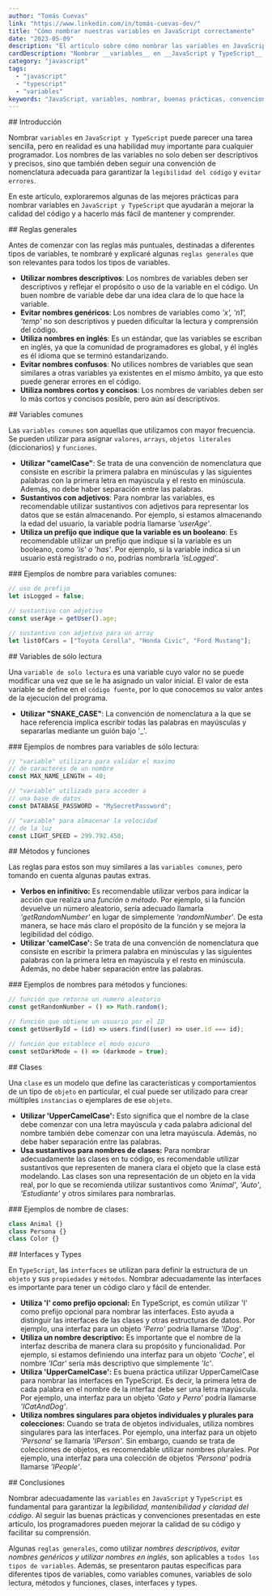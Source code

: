 ```yaml
---
author: "Tomás Cuevas"
link: "https://www.linkedin.com/in/tomás-cuevas-dev/"
title: "Cómo nombrar nuestras variables en JavaScript correctamente"
date: "2023-05-09"
description: "El artículo sobre cómo nombrar las variables en JavaScript es una guía detallada y completa que ofrece las mejores prácticas y reglas para nombrar las variables de manera efectiva y consistente en el lenguaje de programación JavaScript."
cardDescription: "Nombrar __variables__ en __JavaScript y TypeScript__ puede parecer una tarea sencilla, pero en realidad es una habilidad muy importante para cualquier programador. Los nombres de las variables no solo deben ser descriptivos y precisos, sino que también deben seguir una convención de nomenclatura adecuada para garantizar la __legibilidad del código__ y __evitar errores__. En este artículo, exploraremos algunas de las mejores prácticas para nombrar variables en __JavaScript y TypeScript__ que ayudarán a mejorar la calidad del código y a hacerlo más fácil de mantener y comprender."
category: "javascript"
tags:
  - "javascript"
  - "typescript"
  - "variables"
keywords: "JavaScript, variables, nombrar, buenas prácticas, convenciones, camelCase, snake_case, PascalCase, legibilidad, mantenibilidad, claridad, coherencia, significado, longitud, abreviaciones, contexto, palabras clave, nombres reservados, estándares, estilo, código limpio, programación."
---
```


<Section>
## Introducción

Nombrar `variables` en `JavaScript y TypeScript` puede parecer una tarea sencilla, pero en realidad es una habilidad muy importante para cualquier programador. Los nombres de las variables no solo deben ser descriptivos y precisos, sino que también deben seguir una convención de nomenclatura adecuada para garantizar la `legibilidad del código` y `evitar errores`.

En este artículo, exploraremos algunas de las mejores prácticas para nombrar variables en `JavaScript y TypeScript` que ayudarán a mejorar la calidad del código y a hacerlo más fácil de mantener y comprender.

</Section>

<Section>
## Reglas generales

Antes de comenzar con las reglas más puntuales, destinadas a diferentes tipos de variables, te nombraré y explicaré algunas `reglas generales` que son relevantes para todos los tipos de variables.

- **Utilizar nombres descriptivos**: Los nombres de variables deben ser descriptivos y reflejar el propósito o uso de la variable en el código. Un buen nombre de variable debe dar una idea clara de lo que hace la variable.
- **Evitar nombres genéricos**: Los nombres de variables como _'x', 'n1', 'temp'_ no son descriptivos y pueden dificultar la lectura y comprensión del código.
- **Utiliza nombres en inglés**: Es un estándar, que las variables se escriban en inglés, ya que la comunidad de programadores es global, y él inglés es él idioma que se terminó estandarizando.
- **Evitar nombres confusos**: No utilices nombres de variables que sean similares a otras variables ya existentes en el mismo ámbito, ya que esto puede generar errores en el código.
- **Utiliza nombres cortos y concisos**: Los nombres de variables deben ser lo más cortos y concisos posible, pero aún así descriptivos.

</Section>

<Section>
## Variables comunes

Las `variables comunes` son aquellas que utilizamos con mayor frecuencia. Se pueden utilizar para asignar `valores`, `arrays`, `objetos literales` (diccionarios) y `funciones`.

- **Utilizar "camelCase"**: Se trata de una convención de nomenclatura que consiste en escribir la primera palabra en minúsculas y las siguientes palabras con la primera letra en mayúscula y el resto en minúscula. Además, no debe haber separación entre las palabras.
- **Sustantivos con adjetivos**: Para nombrar las variables, es recomendable utilizar sustantivos con adjetivos para representar los datos que se están almacenando. Por ejemplo, si estamos almacenando la edad del usuario, la variable podría llamarse _'userAge'_.
- **Utiliza un prefijo que indique que la variable es un booleano**: Es recomendable utilizar un prefijo que indique si la variable es un booleano, como _'is' o 'has'_. Por ejemplo, si la variable indica si un usuario está registrado o no, podrías nombrarla _'isLogged'_.

</Section>

<Section>
### Ejemplos de nombre para variables comunes:

```js
// uso de prefijo
let isLogged = false;

// sustantivo con adjetivo
const userAge = getUser().age;

// sustantivo con adjetivo para un array
let listOfCars = ["Toyota Corolla", "Honda Civic", "Ford Mustang"];
```

</Section>

<Section>
## Variables de sólo lectura

Una `variable de solo lectura` es una variable cuyo valor no se puede modificar una vez que se le ha asignado un valor inicial. El valor de esta variable se define en el `código fuente`, por lo que conocemos su valor antes de la ejecución del programa.

- **Utilizar "SNAKE_CASE"**: La convención de nomenclatura a la que se hace referencia implica escribir todas las palabras en mayúsculas y separarlas mediante un guión bajo '\_'.

</Section>

<Section>
### Ejemplos de nombres para variables de sólo lectura:

```js
// "variable" utilizara para validar el maximo
// de caracteres de un nombre
const MAX_NAME_LENGTH = 40;

// "variable" utilizada para acceder a
// una base de datos
const DATABASE_PASSWORD = "MySecretPassword";

// "variable" para almacenar la velocidad
// de la luz
const LIGHT_SPEED = 299.792.458;
```

</Section>

<Section>
## Métodos y funciones

Las reglas para estos son muy similares a las `variables comunes`, pero tomando en cuenta algunas pautas extras.

- **Verbos en infinitivo:** Es recomendable utilizar verbos para indicar la acción que realiza una _función o método_. Por ejemplo, si la función devuelve un número aleatorio, sería adecuado llamarla _'getRandomNumber'_ en lugar de simplemente _'randomNumber'_. De esta manera, se hace más claro el propósito de la función y se mejora la legibilidad del código.
- **Utilizar 'camelCase':** Se trata de una convención de nomenclatura que consiste en escribir la primera palabra en minúsculas y las siguientes palabras con la primera letra en mayúscula y el resto en minúscula. Además, no debe haber separación entre las palabras.

</Section>

<Section>
### Ejemplos de nombres para métodos y funciones:

```js
// función que retorna un numero aleatorio
const getRandomNumber = () => Math.random();

// función que obtiene un usuario por el ID
const getUserById = (id) => users.find((user) => user.id === id);

// función que establece el modo oscuro
const setDarkMode = () => (darkmode = true);
```

</Section>

<Section>
## Clases

Una `clase` es un modelo que define las características y comportamientos de un tipo de `objeto` en particular, el cual puede ser utilizado para crear múltiples `instancias` o ejemplares de ese `objeto`.

- **Utilizar 'UpperCamelCase':** Esto significa que el nombre de la clase debe comenzar con una letra mayúscula y cada palabra adicional del nombre también debe comenzar con una letra mayúscula. Además, no debe haber separación entre las palabras.
- **Usa sustantivos para nombres de clases:** Para nombrar adecuadamente las clases en tu código, es recomendable utilizar sustantivos que representen de manera clara el objeto que la clase está modelando. Las clases son una representación de un objeto en la vida real, por lo que se recomienda utilizar sustantivos como _'Animal'_, _'Auto'_, _'Estudiante'_ y otros similares para nombrarlas.

</Section>

<Section>
### Ejemplos de nombre de clases:

```js
class Animal {}
class Persona {}
class Color {}
```

</Section>

<Section>
## Interfaces y Types

En `TypeScript`, las `interfaces` se utilizan para definir la estructura de un `objeto` y sus `propiedades` y `métodos`. Nombrar adecuadamente las interfaces es importante para tener un código claro y fácil de entender.

- **Utiliza 'I' como prefijo opcional:** En TypeScript, es común utilizar 'I' como prefijo opcional para nombrar las interfaces. Esto ayuda a distinguir las interfaces de las clases y otras estructuras de datos. Por ejemplo, una interfaz para un objeto _'Perro'_ podría llamarse _'IDog'_.
- **Utiliza un nombre descriptivo:** Es importante que el nombre de la interfaz describa de manera clara su propósito y funcionalidad. Por ejemplo, si estamos definiendo una interfaz para un objeto _'Coche'_, el nombre _'ICar'_ sería más descriptivo que simplemente _'Ic'_.
- **Utiliza 'UpperCamelCase':** Es buena práctica utilizar UpperCamelCase para nombrar las interfaces en TypeScript. Es decir, la primera letra de cada palabra en el nombre de la interfaz debe ser una letra mayúscula. Por ejemplo, una interfaz para un objeto _'Gato y Perro'_ podría llamarse _'ICatAndDog'_.
- **Utiliza nombres singulares para objetos individuales y plurales para colecciones:** Cuando se trata de objetos individuales, utiliza nombres singulares para las interfaces. Por ejemplo, una interfaz para un objeto _'Persona_' se llamaría _'IPerson'_. Sin embargo, cuando se trata de colecciones de objetos, es recomendable utilizar nombres plurales. Por ejemplo, una interfaz para una colección de objetos _'Persona'_ podría llamarse _'IPeople'_.

</Section>

<Section>
## Conclusiones

Nombrar adecuadamente las `variables` en `JavaScript` y `TypeScript` es fundamental para garantizar la _legibilidad, mantenibilidad y claridad del código_. Al seguir las buenas prácticas y convenciones presentadas en este artículo, los programadores pueden mejorar la calidad de su código y facilitar su comprensión.

Algunas `reglas generales`, como utilizar _nombres descriptivos, evitar nombres genéricos y utilizar nombres en inglés_, son aplicables a `todos los tipos de variables`. Además, se presentaron pautas específicas para diferentes tipos de variables, como variables comunes, variables de solo lectura, métodos y funciones, clases, interfaces y types.

</Section>
